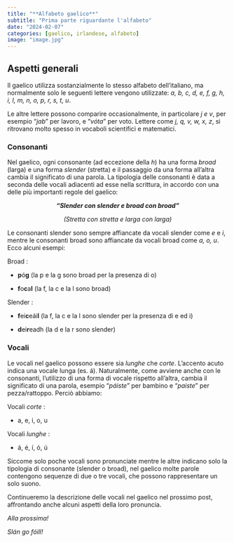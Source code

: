 ```yaml
---
title: "**Alfabeto gaelico**"
subtitle: "Prima parte riguardante l'alfabeto"
date: "2024-02-07"
categories: [gaelico, irlandese, alfabeto]
image: "image.jpg"
---
```


## Aspetti generali

Il gaelico utilizza sostanzialmente lo stesso alfabeto dell'italiano, ma normalmente solo le seguenti lettere vengono utilizzate: *a, b, c, d, e, f, g, h, i, l, m, n, o, p, r, s, t, u*.

Le altre lettere possono comparire occasionalmente, in particolare *j e v*, per esempio "*jab*" per lavoro, e "*vóta*" per voto. Lettere come *j, q, v, w, x, z*, si ritrovano molto spesso in vocaboli scientifici e matematici.

### Consonanti

Nel gaelico, ogni consonante (ad eccezione della *h*) ha una forma *broad* (larga) e una forma *slender* (stretta) e il passaggio da una forma all'altra cambia il significato di una parola. La tipologia delle consonanti è data a seconda delle vocali adiacenti ad esse nella scrittura, in accordo con una delle più importanti regole del gaelico:

::: {style="text-align: center"}
***"Slender con slender e broad con broad"***

*(Stretta con stretta e larga con larga)*
:::

Le consonanti slender sono sempre affiancate da vocali slender come *e* e *i*, mentre le consonanti broad sono affiancate da vocali broad come *a, o, u*. Ecco alcuni esempi:

Broad :

-   **p**ó**g** (la p e la g sono broad per la presenza di o)

-   **f**o**c**a**l** (la f, la c e la l sono broad)

Slender :

-   **f**ei**c**eái**l** (la f, la c e la l sono slender per la presenza di e ed i)

-   **d**ei**r**eadh (la d e la r sono slender)

### Vocali

Le vocali nel gaelico possono essere sia *lunghe* che *corte*. L'accento acuto indica una vocale lunga (es. á). Naturalmente, come avviene anche con le consonanti, l'utilizzo di una forma di vocale rispetto all'altra, cambia il significato di una parola, esempio "*páiste*" per bambino e "*paiste*" per pezza/rattoppo. Perciò abbiamo:

Vocali *corte* :

-   a, e, i, o, u

Vocali *lunghe* :

-   á, é, í, ó, ú

Siccome solo poche vocali sono pronunciate mentre le altre indicano solo la tipologia di consonante (slender o broad), nel gaelico molte parole contengono sequenze di due o tre vocali, che possono rappresentare un solo suono.

Continueremo la descrizione delle vocali nel gaelico nel prossimo post, affrontando anche alcuni aspetti della loro pronuncia.

*Alla prossima!*

*Slán go fóill!*
